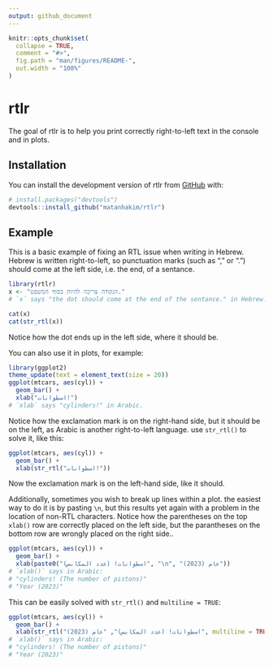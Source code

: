 ```yaml
---
output: github_document
---
```


<!-- README.md is generated from README.Rmd. Please edit that file -->

```r
knitr::opts_chunk$set(
  collapse = TRUE,
  comment = "#>",
  fig.path = "man/figures/README-",
  out.width = "100%"
)
```

# rtlr

<!-- badges: start -->
<!-- badges: end -->

The goal of rtlr is to help you print correctly right-to-left text in the console and in plots.

## Installation

You can install the development version of rtlr from [GitHub](https://github.com/) with:

``` r
# install.packages("devtools")
devtools::install_github("matanhakim/rtlr")
```

## Example

This is a basic example of fixing an RTL issue when writing in Hebrew. Hebrew is written right-to-left, so punctuation marks (such as "," or ".") should come at the left side, i.e. the end, of a sentance.

```r
library(rtlr)
x <- "הנקודה צריכה להיות בסוף המשפט."
# `x` says "the dot should come at the end of the sentance." in Hebrew.

cat(x)
cat(str_rtl(x))
```
Notice how the dot ends up in the left side, where it should be.


You can also use it in plots, for example:

```r
library(ggplot2)
theme_update(text = element_text(size = 20))
ggplot(mtcars, aes(cyl)) +
  geom_bar() +
  xlab("اسطوانات!")
# `xlab` says "cylinders!" in Arabic.
```

Notice how the exclamation mark is on the right-hand side, but it should be on the left, as Arabic is another right-to-left language.
use `str_rtl()` to solve it, like this:

```r
ggplot(mtcars, aes(cyl)) +
  geom_bar() +
  xlab(str_rtl("اسطوانات!"))
```

Now the exclamation mark is on the left-hand side, like it should.

Additionally, sometimes you wish to break up lines within a plot. the easiest way to do it is by pasting `\n`, but this results yet again with a problem in the location of non-RTL characters. Notice how the parentheses on the top `xlab()` row are correctly placed on the left side, but the parantheses on the bottom row are wrongly placed on the right side..
```r
ggplot(mtcars, aes(cyl)) +
  geom_bar() +
  xlab(paste0("اسطوانات! (عدد المكابس)", "\n", "عام (2023)"))
# `xlab()` says in Arabic:
# "cylinders! (The number of pistons)"
# "Year (2023)"
```

This can be easily solved with `str_rtl()` and `multiline = TRUE`:
```r
ggplot(mtcars, aes(cyl)) +
  geom_bar() +
  xlab(str_rtl("اسطوانات! (عدد المكابس)", "عام (2023)", multiline = TRUE))
# `xlab()` says in Arabic:
# "cylinders! (The number of pistons)"
# "Year (2023)"
```

